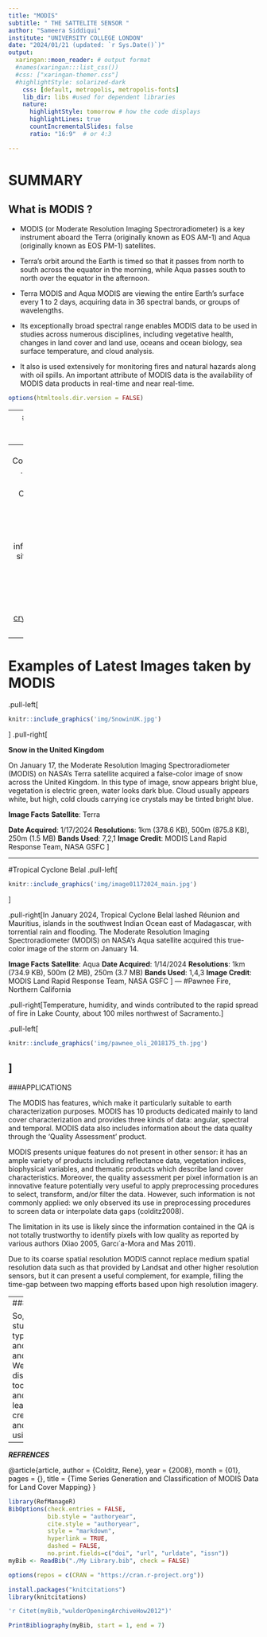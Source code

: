 ```yaml
---
title: "MODIS"
subtitle: " THE SATTELITE SENSOR "
author: "Sameera Siddiqui"
institute: "UNIVERSITY COLLEGE LONDON"
date: "2024/01/21 (updated: `r Sys.Date()`)"
output:
  xaringan::moon_reader: # output format
  #names(xaringan:::list_css())
  #css: ["xaringan-themer.css"] 
  #highlightStyle: solarized-dark
    css: [default, metropolis, metropolis-fonts]
    lib_dir: libs #used for dependent libraries 
    nature:
      highlightStyle: tomorrow # how the code displays
      highlightLines: true 
      countIncrementalSlides: false
      ratio: "16:9"  # or 4:3

---
```



# SUMMARY
## What is MODIS ?

* MODIS (or Moderate Resolution Imaging Spectroradiometer) is a key instrument aboard the Terra (originally known as EOS AM-1) and Aqua (originally known as EOS PM-1) satellites. 

* Terra's orbit around the Earth is timed so that it passes from north to south across the equator in the morning, while Aqua passes south to north over the equator in the afternoon. 

* Terra MODIS and Aqua MODIS are viewing the entire Earth's surface every 1 to 2 days, acquiring data in 36 spectral bands, or groups of wavelengths. 

* Its exceptionally broad spectral range enables MODIS data to be used in studies across numerous disciplines, including vegetative health, changes in land cover and land use, oceans and ocean biology, sea surface temperature, and cloud analysis.

* It also is used extensively for monitoring fires and natural hazards along with oil spills. An important attribute of MODIS data is the availability of MODIS data products in real-time and near real-time. 

```r
options(htmltools.dir.version = FALSE)
```

---
# MODIS Satellite Platform

  ## Terra
  Terra explores the connections between Earth’s atmosphere, land, snow and ice, ocean, and energy balance to understand Earth’s climate and climate change and to map the impact of human activity and natural disasters on communities and ecosystems
  
  ##Aqua
  Aqua, Latin for water, is a NASA Earth Science satellite mission named for the large amount of information that the mission is collecting about the Earth's water cycle, including evaporation from the oceans, water vapor in the atmosphere, clouds,precipitation, soil moisture, sea ice, land ice, and snow cover on the land and ice. Additional variables also being measured by Aqua include radiative energy fluxes, aerosols, vegetation cover on the land, phytoplankton and dissolved organic matter in the oceans, and air, land, and water temperatures.
  

  
video: https://terra.nasa.gov/wp-content/uploads/2019/12/13493_Terra_Instruments_20Anniversary_FINAL_VX-309498_lowres.mp4

---
# Modis Component
.pull-left[
```r
knitr::include_graphics('img/modisComponents.jpg')
```
]
.pull-right[The MODIS instrument has been designed and developed since the Engineering Model (EM) was completed in mid-1995. Since then, two spaceflight units, the Protoflight Model (PFM) (aboard the Terra Satellite) , and the Flight Model 1 (FM1) (aboard the Aqua Satellite) have been completed and launched. Terra was launched on December 18, 1999, and Aqua was launched on May 4, 2002. The MODIS instruments — built to NASA specifications by Santa Barbara Remote Sensing — represent the finest in engineering of spaceflight hardware for remote sensing.


# Data Collection

MODIS data can be found from the information sites listed below.

[data](https://search.earthdata.nasa.gov/search?portal=idn&fi=MODIS)

[CLOUD](http://ladsweb.nascom.nasa.gov/)

[LAND](https://lpdaac.usgs.gov/)

[cryosphere](http://nsidc.org/daac/modis/index.html)

[SEA](http://oceancolor.gsfc.nasa.gov/) ]

---
# Examples of Latest Images taken by MODIS 



.pull-left[

```r
knitr::include_graphics('img/SnowinUK.jpg')
```
]
.pull-right[

**Snow in the United Kingdom**

On January 17, the Moderate Resolution Imaging Spectroradiometer (MODIS) on NASA’s Terra satellite acquired a false-color image of snow across the United Kingdom. In this type of image, snow appears bright blue, vegetation is electric green, water looks dark blue. Cloud usually appears white, but high, cold clouds carrying ice crystals may be tinted bright blue.

**Image Facts**
**Satellite**: Terra

**Date Acquired**: 1/17/2024
**Resolutions**: 1km (378.6 KB), 500m (875.8 KB), 250m (1.5 MB)
**Bands Used**: 7,2,1
**Image Credit**: MODIS Land Rapid Response Team, NASA GSFC
]

---

#Tropical Cyclone Belal
.pull-left[
```r
knitr::include_graphics('img/image01172024_main.jpg')
```
]

.pull-right[In January 2024, Tropical Cyclone Belal lashed Réunion and Mauritius, islands in the southwest Indian Ocean east of Madagascar, with torrential rain and flooding.
The Moderate Resolution Imaging Spectroradiometer (MODIS) on NASA’s Aqua satellite acquired this true-color image of the storm on January 14.

**Image Facts**
**Satellite**: Aqua
**Date Acquired**: 1/14/2024
**Resolutions**: 1km (734.9 KB), 500m (2 MB), 250m (3.7 MB)
**Bands Used**: 1,4,3
**Image Credit**: MODIS Land Rapid Response Team, NASA GSFC
]
---
#Pawnee Fire, Northern California

.pull-right[Temperature, humidity, and winds contributed to the rapid spread of fire in Lake County, about 100 miles northwest of Sacramento.]

.pull-left[
```r
knitr::include_graphics('img/pawnee_oli_2018175_th.jpg')
```
]
---
###APPLICATIONS

The MODIS has features, which make it particularly suitable to earth characterization purposes. MODIS has 10 products dedicated mainly to land cover characterization and provides three kinds of data: angular, spectral and temporal. MODIS data also includes information about the data quality through the ‘Quality Assessment’ product.

MODIS presents unique features do not present in other sensor: it has an ample variety of products including reflectance data, vegetation indices, biophysical variables, and thematic products which describe land cover characteristics. Moreover, the quality assessment per pixel information is an innovative feature potentially very useful to apply preprocessing procedures to select, transform, and/or filter the data. However, such information is not commonly applied: we only observed its use in preprocessing procedures to screen data or interpolate data gaps (colditz2008). 

The limitation in its use is likely since the information contained in the QA is not totally trustworthy to identify pixels with low quality as reported by various authors (Xiao 2005, Garcı´a-Mora and Mas 2011).

Due to its coarse spatial resolution MODIS cannot replace medium spatial resolution data such as that provided by Landsat and other higher resolution sensors, but it can present a useful complement, for example, filling the time-gap between two mapping efforts based upon high resolution imagery.


---
###REFLECTIONS

So, this week we studied various types of sensors and their usage and limitations. We also discussed the tools like Xaringan and Quarto and learned how to create a portfolio and a presenation using these tools.




---
***REFRENCES***

@article{article,
author = {Colditz, Rene},
year = {2008},
month = {01},
pages = {},
title = {Time Series Generation and Classification of MODIS Data for Land Cover Mapping}
}
```r
library(RefManageR)
BibOptions(check.entries = FALSE,
           bib.style = "authoryear",
           cite.style = "authoryear",
           style = "markdown",
           hyperlink = TRUE,
           dashed = FALSE,
           no.print.fields=c("doi", "url", "urldate", "issn"))
myBib <- ReadBib("./My Library.bib", check = FALSE)
```

```r
options(repos = c(CRAN = "https://cran.r-project.org"))
```

```r
install.packages("knitcitations")
library(knitcitations)
```

```r
'r Citet(myBib,"wulderOpeningArchiveHow2012")'

```


```r

PrintBibliography(myBib, start = 1, end = 7)
```
